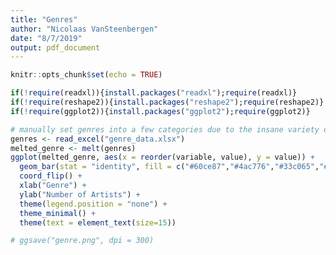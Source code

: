 ```yaml
---
title: "Genres"
author: "Nicolaas VanSteenbergen"
date: "8/7/2019"
output: pdf_document
---
```


```r
knitr::opts_chunk$set(echo = TRUE)
```

```r
if(!require(readxl)){install.packages("readxl");require(readxl)}
if(!require(reshape2)){install.packages("reshape2");require(reshape2)}
if(!require(ggplot2)){install.packages("ggplot2");require(ggplot2)}
```

```r
# manually set genres into a few categories due to the insane variety of Spotify's genres
genres <- read_excel("genre_data.xlsx")
melted_genre <- melt(genres)
ggplot(melted_genre, aes(x = reorder(variable, value), y = value)) +
  geom_bar(stat = "identity", fill = c("#60ce87","#4ac776","#33c065","#1db954","#1aa64b","#179443","#14813a","#116f32")) + 
  coord_flip() + 
  xlab("Genre") + 
  ylab("Number of Artists") +
  theme(legend.position = "none") + 
  theme_minimal() + 
  theme(text = element_text(size=15))

# ggsave("genre.png", dpi = 300)
```
